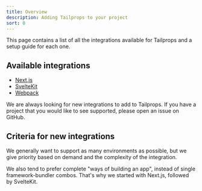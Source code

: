```yaml
---
title: Overview
description: Adding Tailprops to your project
sort: 0
---
```


This page contains a list of all the integrations available for Tailprops and a setup guide for each one.

## Available integrations

- [Next.js](/integrations/nextjs)
- [SvelteKit](/integrations/sveltekit)
- [Webpack](/integrations/webpack)

We are always looking for new integrations to add to Tailprops. If you have a project that you would like to see supported, please open an issue on GitHub.

## Criteria for new integrations

We generally want to support as many environments as possible, but we give priority based on demand and the complexity of the integration.

We also tend to prefer complete "ways of building an app", instead of single framework-bundler combos. That's why we started with Next.js, followed by SvelteKit.
